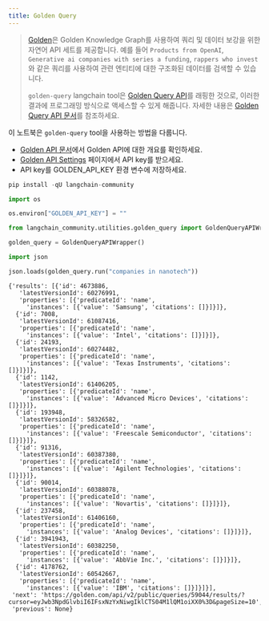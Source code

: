 ```yaml
---
title: Golden Query
---
```


>[Golden](https://golden.com)은 Golden Knowledge Graph를 사용하여 쿼리 및 데이터 보강을 위한 자연어 API 세트를 제공합니다. 예를 들어 `Products from OpenAI`, `Generative ai companies with series a funding`, `rappers who invest`와 같은 쿼리를 사용하여 관련 엔티티에 대한 구조화된 데이터를 검색할 수 있습니다.
>
>`golden-query` langchain tool은 [Golden Query API](https://docs.golden.com/reference/query-api)를 래핑한 것으로, 이러한 결과에 프로그래밍 방식으로 액세스할 수 있게 해줍니다.
>자세한 내용은 [Golden Query API 문서](https://docs.golden.com/reference/query-api)를 참조하세요.

이 노트북은 `golden-query` tool을 사용하는 방법을 다룹니다.

- [Golden API 문서](https://docs.golden.com/)에서 Golden API에 대한 개요를 확인하세요.
- [Golden API Settings](https://golden.com/settings/api) 페이지에서 API key를 받으세요.
- API key를 GOLDEN_API_KEY 환경 변수에 저장하세요.

```python
pip install -qU langchain-community
```

```python
import os

os.environ["GOLDEN_API_KEY"] = ""
```

```python
from langchain_community.utilities.golden_query import GoldenQueryAPIWrapper
```

```python
golden_query = GoldenQueryAPIWrapper()
```

```python
import json

json.loads(golden_query.run("companies in nanotech"))
```

```output
{'results': [{'id': 4673886,
   'latestVersionId': 60276991,
   'properties': [{'predicateId': 'name',
     'instances': [{'value': 'Samsung', 'citations': []}]}]},
  {'id': 7008,
   'latestVersionId': 61087416,
   'properties': [{'predicateId': 'name',
     'instances': [{'value': 'Intel', 'citations': []}]}]},
  {'id': 24193,
   'latestVersionId': 60274482,
   'properties': [{'predicateId': 'name',
     'instances': [{'value': 'Texas Instruments', 'citations': []}]}]},
  {'id': 1142,
   'latestVersionId': 61406205,
   'properties': [{'predicateId': 'name',
     'instances': [{'value': 'Advanced Micro Devices', 'citations': []}]}]},
  {'id': 193948,
   'latestVersionId': 58326582,
   'properties': [{'predicateId': 'name',
     'instances': [{'value': 'Freescale Semiconductor', 'citations': []}]}]},
  {'id': 91316,
   'latestVersionId': 60387380,
   'properties': [{'predicateId': 'name',
     'instances': [{'value': 'Agilent Technologies', 'citations': []}]}]},
  {'id': 90014,
   'latestVersionId': 60388078,
   'properties': [{'predicateId': 'name',
     'instances': [{'value': 'Novartis', 'citations': []}]}]},
  {'id': 237458,
   'latestVersionId': 61406160,
   'properties': [{'predicateId': 'name',
     'instances': [{'value': 'Analog Devices', 'citations': []}]}]},
  {'id': 3941943,
   'latestVersionId': 60382250,
   'properties': [{'predicateId': 'name',
     'instances': [{'value': 'AbbVie Inc.', 'citations': []}]}]},
  {'id': 4178762,
   'latestVersionId': 60542667,
   'properties': [{'predicateId': 'name',
     'instances': [{'value': 'IBM', 'citations': []}]}]}],
 'next': 'https://golden.com/api/v2/public/queries/59044/results/?cursor=eyJwb3NpdGlvbiI6IFsxNzYxNiwgIklCTS04M1lQM1oiXX0%3D&pageSize=10',
 'previous': None}
```